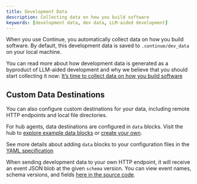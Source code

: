 ```yaml
---
title: Development Data
description: Collecting data on how you build software
keywords: [development data, dev data, LLM-aided development]
---
```


When you use Continue, you automatically collect data on how you build software. By default, this development data is saved to `.continue/dev_data` on your local machine.

You can read more about how development data is generated as a byproduct of LLM-aided development and why we believe that you should start collecting it now: [It’s time to collect data on how you build software](https://blog.continue.dev/its-time-to-collect-data-on-how-you-build-software)

## Custom Data Destinations

You can also configure custom destinations for your data, including remote HTTP endpoints and local file directories.

For hub agents, data destinations are configured in `data` blocks. Visit the hub to [explore example data blocks](https://hub.continue.dev/explore/data) or [create your own](https://hub.continue.dev/new?type=block&blockType=data).

See more details about adding `data` blocks to your configuration files in the [YAML specification](/reference#data)

When sending development data to your own HTTP endpoint, it will receive an event JSON blob at the given `schema` version. You can view event names, schema versions, and fields [here in the source code](https://github.com/continuedev/continue/tree/main/packages/config-yaml/src/schemas/data).
